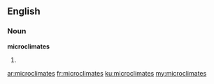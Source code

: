 ==English==

===Noun===
'''microclimates'''

# {{plural of|microclimate}}

[[ar:microclimates]]
[[fr:microclimates]]
[[ku:microclimates]]
[[my:microclimates]]